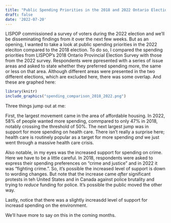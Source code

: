 ```yaml
---
title: "Public Spending Priorities in the 2018 and 2022 Ontario Elections"
draft: false
date: '2022-07-20'
---
```


LISPOP commissioned a survey of voters during the 2022 election and we'll be disseminating findings from it over the next few weeks. But as an opening, I wanted to take a look at public spending priorities in the 2022 eleciton compared to the 2018 election. To do so, I compared the spending priorities from LISPOP's 2018 Ontario Provincial Election Survey with those from the 2022 survey. Respondents were ppresented with a series of issue areas and asked to state whether they preferred spending more, the same or less on that area. Although different areas were presented in the two different elections, which are excluded here, there was some overlap. And these are graphed here:

```r

library(knitr)
include_graphics("spending_comparison_2018_2022.png")

```

Three things jump out at me:

First, the largest movement came in the area of affordable housing. In 2022, 58% of people wanted more spending, commpared to only 47% in 2018, notably crossing the threshold of 50%. The next largest jump was in support for more spending on health care. There isn't really a surprise here; health care is routinely popular as a target for more spending *and* we just went through a massive health care crisis.

Also notable, in my eyes was the increased support for spending on crime. Here we have to be a little careful. In 2018, respondents were asked to express their spending preferences on "crime and justice" and in 2022 it was "fighting crime.". So, it's possible the increased level of support is down to wording changes. But note that the increase came *after* significant protests in teh United States and in Canada against police brutality and trying to *reduce* funding for police. It's possible the public moved the other way.

Lastly, notice that there was a slightly increasdd level of support for increasd spending on the environment.

We'll have more to say on this in the coming months.
